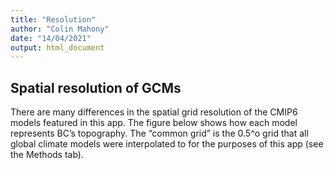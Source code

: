 ```yaml
---
title: "Resolution"
author: "Colin Mahony"
date: "14/04/2021"
output: html_document
---
```


## Spatial resolution of GCMs

There are many differences in the spatial grid resolution of the CMIP6 models featured in this app. The figure below shows how each model represents BC's topography. The "common grid" is the 0.5^o grid that all global climate models were interpolated to for the purposes of this app (see the Methods tab).